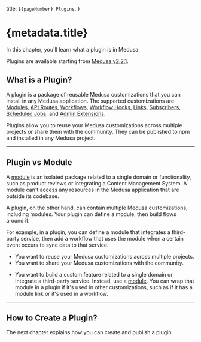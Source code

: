   title: `${pageNumber} Plugins`,
}

# {metadata.title}

In this chapter, you'll learn what a plugin is in Medusa.

<Note>

Plugins are available starting from [Medusa v2.2.1](https://github.com/medusajs/medusa/releases/tag/v2.2.1).

</Note>

## What is a Plugin?

A plugin is a package of reusable Medusa customizations that you can install in any Medusa application. The supported customizations are [Modules](../modules/page.mdx), [API Routes](../api-routes/page.mdx), [Workflows](../workflows/page.mdx), [Workflow Hooks](../workflows/workflow-hooks/page.mdx), [Links](../module-links/page.mdx), [Subscribers](../events-and-subscribers/page.mdx), [Scheduled Jobs](../scheduled-jobs/page.mdx), and [Admin Extensions](../admin/page.mdx).

Plugins allow you to reuse your Medusa customizations across multiple projects or share them with the community. They can be published to npm and installed in any Medusa project.

---

## Plugin vs Module

A [module](../modules/page.mdx) is an isolated package related to a single domain or functionality, such as product reviews or integrating a Content Management System. A module can't access any resources in the Medusa application that are outside its codebase.

A plugin, on the other hand, can contain multiple Medusa customizations, including modules. Your plugin can define a module, then build flows around it.

For example, in a plugin, you can define a module that integrates a third-party service, then add a workflow that uses the module when a certain event occurs to sync data to that service.

<Note title="Use a plugin if" type="success">

- You want to reuse your Medusa customizations across multiple projects.
- You want to share your Medusa customizations with the community.

</Note>

<Note title="Don't use a plugin if" type="error">

- You want to build a custom feature related to a single domain or integrate a third-party service. Instead, use a [module](../modules/page.mdx). You can wrap that module in a plugin if it's used in other customizations, such as if it has a module link or it's used in a workflow.

</Note>

---

## How to Create a Plugin?

The next chapter explains how you can create and publish a plugin.
